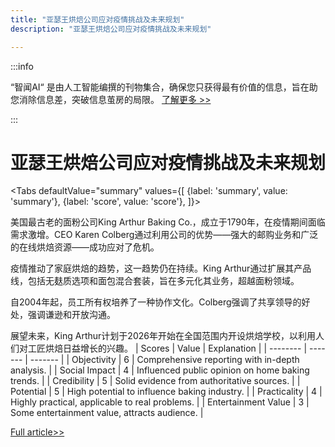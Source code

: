```yaml
---
title: "亚瑟王烘焙公司应对疫情挑战及未来规划"
description: "亚瑟王烘焙公司应对疫情挑战及未来规划"

---
```



:::info

“智闻AI“ 是由人工智能编撰的刊物集合，确保您只获得最有价值的信息，旨在助您消除信息差，突破信息茧房的局限。  [了解更多 >>](/)

:::

# 亚瑟王烘焙公司应对疫情挑战及未来规划


<Tabs
	defaultValue="summary"
	values={[
	{label: 'summary', value: 'summary'},
	{label: 'score', value: 'score'},
]}>
<TabItem value="summary">


美国最古老的面粉公司King Arthur Baking Co.，成立于1790年，在疫情期间面临需求激增。CEO Karen Colberg通过利用公司的优势——强大的邮购业务和广泛的在线烘焙资源——成功应对了危机。

疫情推动了家庭烘焙的趋势，这一趋势仍在持续。King Arthur通过扩展其产品线，包括无麸质选项和面包混合套装，旨在多元化其业务，超越面粉领域。

自2004年起，员工所有权培养了一种协作文化。Colberg强调了共享领导的好处，强调谦逊和开放沟通。

展望未来，King Arthur计划于2026年开始在全国范围内开设烘焙学校，以利用人们对工匠烘焙日益增长的兴趣。
</TabItem>
<TabItem value="score">
	| Scores     | Value   | Explanation |
	| -------- | ------- | ------- |
	| Objectivity  | 6    | Comprehensive reporting with in-depth analysis.    |
	| Social Impact | 4     | Influenced public opinion on home baking trends.    |
	| Credibility    | 5    | Solid evidence from authoritative sources.    |
	| Potential    | 5    | High potential to influence baking industry.    |
	| Practicality    | 4    | Highly practical, applicable to real problems.    |
	| Entertainment Value    | 3    | Some entertainment value, attracts audience.    |
</TabItem>
</Tabs>

[Full article>>](https://apnews.com/article/king-arthur-baking-flour-ccea488fe4fd6fee18ef8d102f619ade)
